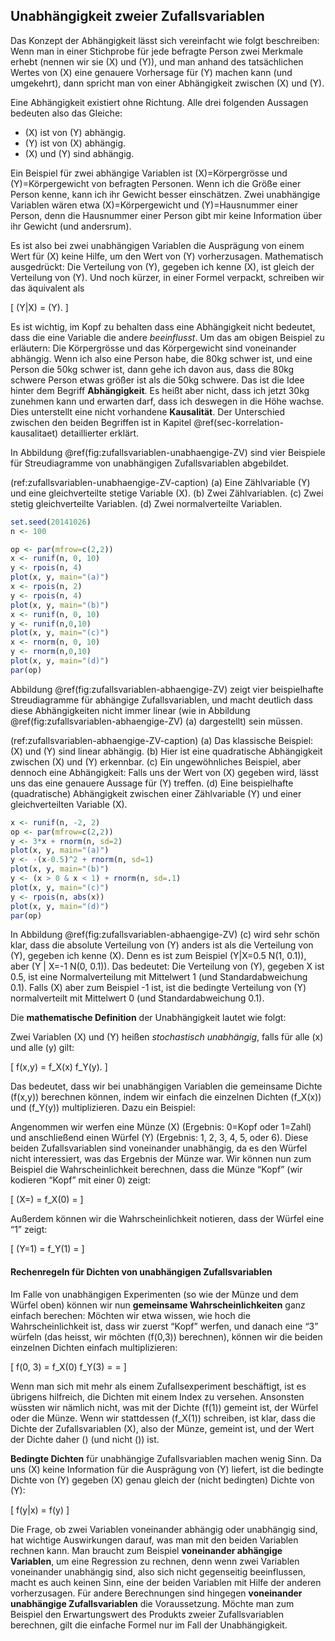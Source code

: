 ## Unabhängigkeit zweier Zufallsvariablen

Das Konzept der Abhängigkeit lässt sich vereinfacht wie folgt beschreiben: Wenn man in einer Stichprobe für jede befragte Person zwei Merkmale erhebt (nennen wir sie \(X\) und \(Y\)), und man anhand des tatsächlichen Wertes von \(X\) eine genauere Vorhersage für \(Y\) machen kann (und umgekehrt), dann spricht man von einer Abhängigkeit zwischen \(X\) und \(Y\).

Eine Abhängigkeit existiert ohne Richtung. Alle drei folgenden Aussagen bedeuten also das Gleiche:

- \(X\) ist von \(Y\) abhängig.
- \(Y\) ist von \(X\) abhängig.
- \(X\) und \(Y\) sind abhängig.

Ein Beispiel für zwei abhängige Variablen ist \(X\)=Körpergrösse und \(Y\)=Körpergewicht von befragten Personen. Wenn ich die Größe einer Person kenne, kann ich ihr Gewicht besser einschätzen. Zwei unabhängige Variablen wären etwa \(X\)=Körpergewicht und \(Y\)=Hausnummer einer Person, denn die Hausnummer einer Person gibt mir keine Information über ihr Gewicht (und andersrum).

Es ist also bei zwei unabhängigen Variablen die Ausprägung von einem Wert für \(X\) keine Hilfe, um den Wert von \(Y\) vorherzusagen. Mathematisch ausgedrückt: Die Verteilung von \(Y\), gegeben ich kenne \(X\), ist gleich der Verteilung von \(Y\). Und noch kürzer, in einer Formel verpackt, schreiben wir das äquivalent als

\[ \mathbb{P}(Y|X) = \mathbb{P}(Y). \]

Es ist wichtig, im Kopf zu behalten dass eine Abhängigkeit nicht bedeutet, dass die eine Variable die andere *beeinflusst*. Um das am obigen Beispiel zu erläutern: Die Körpergrösse und das Körpergewicht sind voneinander abhängig. Wenn ich also eine Person habe, die 80kg schwer ist, und eine Person die 50kg schwer ist, dann gehe ich davon aus, dass die 80kg schwere Person etwas größer ist als die 50kg schwere. Das ist die Idee hinter dem Begriff **Abhängigkeit**. Es heißt aber nicht, dass ich jetzt 30kg zunehmen kann und erwarten darf, dass ich deswegen in die Höhe wachse. Dies unterstellt eine nicht vorhandene **Kausalität**. Der Unterschied zwischen den beiden Begriffen ist in Kapitel \@ref(sec-korrelation-kausalitaet) detaillierter erklärt.

In Abbildung \@ref(fig:zufallsvariablen-unabhaengige-ZV) sind vier Beispiele für Streudiagramme von unabhängigen Zufallsvariablen abgebildet.

(ref:zufallsvariablen-unabhaengige-ZV-caption) (a) Eine Zählvariable \(Y\) und eine gleichverteilte stetige Variable \(X\). (b) Zwei Zählvariablen. (c) Zwei stetig gleichverteilte Variablen. (d) Zwei normalverteilte Variablen.

```r
set.seed(20141026)
n <- 100

op <- par(mfrow=c(2,2))
x <- runif(n, 0, 10)
y <- rpois(n, 4)
plot(x, y, main="(a)")
x <- rpois(n, 2)
y <- rpois(n, 4)
plot(x, y, main="(b)")
x <- runif(n, 0, 10)
y <- runif(n,0,10)
plot(x, y, main="(c)")
x <- rnorm(n, 0, 10)
y <- rnorm(n,0,10)
plot(x, y, main="(d)")
par(op)
```

Abbildung \@ref(fig:zufallsvariablen-abhaengige-ZV) zeigt vier beispielhafte Streudiagramme für abhängige Zufallsvariablen, und macht deutlich dass diese Abhängigkeiten nicht immer linear (wie in Abbildung \@ref(fig:zufallsvariablen-abhaengige-ZV) (a) dargestellt) sein müssen.

(ref:zufallsvariablen-abhaengige-ZV-caption) (a) Das klassische Beispiel: \(X\) und \(Y\) sind linear abhängig. (b) Hier ist eine quadratische Abhängigkeit zwischen \(X\) und \(Y\) erkennbar. (c) Ein ungewöhnliches Beispiel, aber dennoch eine Abhängigkeit: Falls uns der Wert von \(X\) gegeben wird, lässt uns das eine genauere Aussage für \(Y\) treffen. (d) Eine beispielhafte (quadratische) Abhängigkeit zwischen einer Zählvariable \(Y\) und einer gleichverteilten Variable \(X\).

```r
x <- runif(n, -2, 2)
op <- par(mfrow=c(2,2))
y <- 3*x + rnorm(n, sd=2)
plot(x, y, main="(a)")
y <- -(x-0.5)^2 + rnorm(n, sd=1)
plot(x, y, main="(b)")
y <- (x > 0 & x < 1) + rnorm(n, sd=.1)
plot(x, y, main="(c)")
y <- rpois(n, abs(x))
plot(x, y, main="(d)")
par(op)
```

In Abbildung \@ref(fig:zufallsvariablen-abhaengige-ZV) (c) wird sehr schön klar, dass die absolute Verteilung von \(Y\) anders ist als die Verteilung von \(Y\), gegeben ich kenne \(X\). Denn es ist zum Beispiel \(Y|X=0.5 \sim N(1, 0.1)\), aber \(Y | X=-1 \sim N(0, 0.1)\). Das bedeutet: Die Verteilung von \(Y\), gegeben X ist 0.5, ist eine Normalverteilung mit Mittelwert 1 (und Standardabweichung 0.1). Falls \(X\) aber zum Beispiel -1 ist, ist die bedingte Verteilung von \(Y\) normalverteilt mit Mittelwert 0 (und Standardabweichung 0.1).

Die **mathematische Definition** der Unabhängigkeit lautet wie folgt:

Zwei Variablen \(X\) und \(Y\) heißen *stochastisch unabhängig*, falls für alle \(x\) und alle \(y\) gilt:

\[ f(x,y) = f_X(x) \cdot f_Y(y). \]

Das bedeutet, dass wir bei unabhängigen Variablen die gemeinsame Dichte \(f(x,y)\) berechnen können, indem wir einfach die einzelnen Dichten \(f_X(x)\) und \(f_Y(y)\) multiplizieren. Dazu ein Beispiel:

Angenommen wir werfen eine Münze \(X\) (Ergebnis: 0=Kopf oder 1=Zahl) und anschließend einen Würfel \(Y\) (Ergebnis: 1, 2, 3, 4, 5, oder 6). Diese beiden Zufallsvariablen sind voneinander unabhängig, da es den Würfel nicht interessiert, was das Ergebnis der Münze war. Wir können nun zum Beispiel die Wahrscheinlichkeit berechnen, dass die Münze "Kopf" (wir kodieren "Kopf" mit einer 0) zeigt:

\[ \mathbb{P}(X=\text{Kopf}) = f_X(0) = \frac{1}{2} \]

Außerdem können wir die Wahrscheinlichkeit notieren, dass der Würfel eine "1" zeigt:

\[ \mathbb{P}(Y=1) = f_Y(1) = \frac{1}{6} \]

#### Rechenregeln für Dichten von unabhängigen Zufallsvariablen {-}

Im Falle von unabhängigen Experimenten (so wie der Münze und dem Würfel oben) können wir nun **gemeinsame Wahrscheinlichkeiten** ganz einfach berechen: Möchten wir etwa wissen, wie hoch die Wahrscheinlichkeit ist, dass wir zuerst "Kopf" werfen, und danach eine "3" würfeln (das heisst, wir möchten \(f(0,3)\) berechnen), können wir die beiden einzelnen Dichten einfach multiplizieren:

\[ f(0, 3) = f_X(0) \cdot f_Y(3) = \frac{1}{2} \cdot \frac{1}{6} = \frac{1}{12} \]

Wenn man sich mit mehr als einem Zufallsexperiment beschäftigt, ist es übrigens hilfreich, die Dichten mit einem Index zu versehen. Ansonsten wüssten wir nämlich nicht, was mit der Dichte \(f(1)\) gemeint ist, der Würfel oder die Münze. Wenn wir stattdessen \(f_X(1)\) schreiben, ist klar, dass die Dichte der Zufallsvariablen \(X\), also der Münze, gemeint ist, und der Wert der Dichte daher \(\frac{1}{2}\) (und nicht \(\frac{1}{6}\)) ist.

**Bedingte Dichten** für unabhängige Zufallsvariablen machen wenig Sinn. Da uns \(X\) keine Information für die Ausprägung von \(Y\) liefert, ist die bedingte Dichte von \(Y\) gegeben \(X\) genau gleich der (nicht bedingten) Dichte von \(Y\):

\[ f(y|x) = f(y) \]

Die Frage, ob zwei Variablen voneinander abhängig oder unabhängig sind, hat wichtige Auswirkungen darauf, was man mit den beiden Variablen rechnen kann. Man braucht zum Beispiel **voneinander abhängige Variablen**, um eine Regression zu rechnen, denn wenn zwei Variablen voneinander unabhängig sind, also sich nicht gegenseitig beeinflussen, macht es auch keinen Sinn, eine der beiden Variablen mit Hilfe der anderen vorherzusagen. Für andere Berechnungen sind hingegen **voneinander unabhängige Zufallsvariablen** die Voraussetzung. Möchte man zum Beispiel den Erwartungswert des Produkts zweier Zufallsvariablen berechnen, gilt die einfache Formel nur im Fall der Unabhängigkeit.